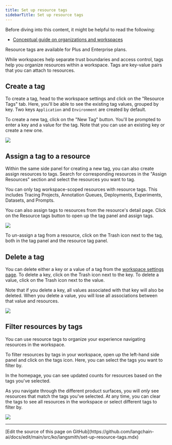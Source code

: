 ```yaml
---
title: Set up resource tags
sidebarTitle: Set up resource tags
---
```


<Check>
Before diving into this content, it might be helpful to read the following:

* [Conceptual guide on organizations and workspaces](/langsmith/administration-overview)
</Check>

<Info>
Resource tags are available for Plus and Enterprise plans.
</Info>

While workspaces help separate trust boundaries and access control, tags help you organize resources within a workspace. Tags are key-value pairs that you can attach to resources.

## Create a tag

To create a tag, head to the workspace settings and click on the "Resource Tags" tab. Here, you'll be able to see the existing tag values, grouped by key. Two keys `Application` and `Environment` are created by default.

To create a new tag, click on the "New Tag" button. You'll be prompted to enter a key and a value for the tag. Note that you can use an existing key or create a new one.

![](/langsmith/images/create-tag.png)

## Assign a tag to a resource

Within the same side panel for creating a new tag, you can also create assign resources to tags. Search for corresponding resources in the "Assign Resources" section and select the resources you want to tag.

<Note>
You can only tag workspace-scoped resources with resource tags. This includes Tracing Projects, Annotation Queues, Deployments, Experiments, Datasets, and Prompts.
</Note>

You can also assign tags to resources from the resource's detail page. Click on the Resource tags button to open up the tag panel and assign tags.

![](/langsmith/images/assign-tag.png)

To un-assign a tag from a resource, click on the Trash icon next to the tag, both in the tag panel and the resource tag panel.

## Delete a tag

You can delete either a key or a value of a tag from the [workspace settings page](https://smith.langchain.com/settings/workspaces/resource_tags). To delete a key, click on the Trash icon next to the key. To delete a value, click on the Trash icon next to the value.

Note that if you delete a key, all values associated with that key will also be deleted. When you delete a value, you will lose all associations between that value and resources.

![](/langsmith/images/delete-tag.png)

## Filter resources by tags

You can use resource tags to organize your experience navigating resources in the workspace.

To filter resources by tags in your workspace, open up the left-hand side panel and click on the tags icon. Here, you can select the tags you want to filter by.

In the homepage, you can see updated counts for resources based on the tags you've selected.

As you navigate through the different product surfaces, you will *only* see resources that match the tags you've selected. At any time, you can clear the tags to see all resources in the workspace or select different tags to filter by.

![](/langsmith/images/filter-by-tags.png)

---

<Callout icon="pen-to-square" iconType="regular">
  [Edit the source of this page on GitHub](https://github.com/langchain-ai/docs/edit/main/src/ko/langsmith/set-up-resource-tags.mdx)
</Callout>
